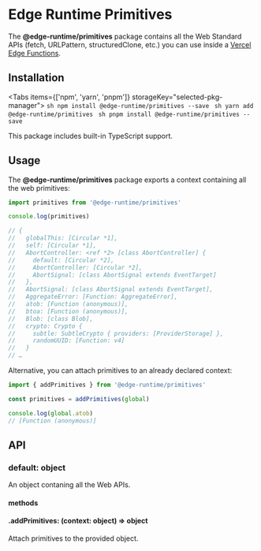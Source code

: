
# Edge Runtime Primitives

The **@edge-runtime/primitives** package contains all the Web Standard APIs (fetch, URLPattern, structuredClone, etc.) you can use inside a [Vercel Edge Functions](https://vercel.com/edge).

## Installation

<Tabs items={['npm', 'yarn', 'pnpm']} storageKey="selected-pkg-manager">
  <Tab>
    ```sh
    npm install @edge-runtime/primitives --save
    ```
  </Tab>
  <Tab>
    ```sh
    yarn add @edge-runtime/primitives
    ```
  </Tab>
  <Tab>
    ```sh
    pnpm install @edge-runtime/primitives --save
    ```
  </Tab>
</Tabs>

This package includes built-in TypeScript support.

## Usage

The **@edge-runtime/primitives** package exports a context containing all the web primitives:

```js
import primitives from '@edge-runtime/primitives'

console.log(primitives)

// {
//   globalThis: [Circular *1],
//   self: [Circular *1],
//   AbortController: <ref *2> [class AbortController] {
//     default: [Circular *2],
//     AbortController: [Circular *2],
//     AbortSignal: [class AbortSignal extends EventTarget]
//   },
//   AbortSignal: [class AbortSignal extends EventTarget],
//   AggregateError: [Function: AggregateError],
//   atob: [Function (anonymous)],
//   btoa: [Function (anonymous)],
//   Blob: [class Blob],
//   crypto: Crypto {
//     subtle: SubtleCrypto { providers: [ProviderStorage] },
//     randomUUID: [Function: v4]
//   }
// …
```

Alternative, you can attach primitives to an already declared context:

```js
import { addPrimitives } from '@edge-runtime/primitives'

const primitives = addPrimitives(global)

console.log(global.atob)
// [Function (anonymous)]
```

## API

### default: object

An object contaning all the Web APIs.

#### methods

#### .addPrimitives: (context: object) => object

Attach primitives to the provided object.
